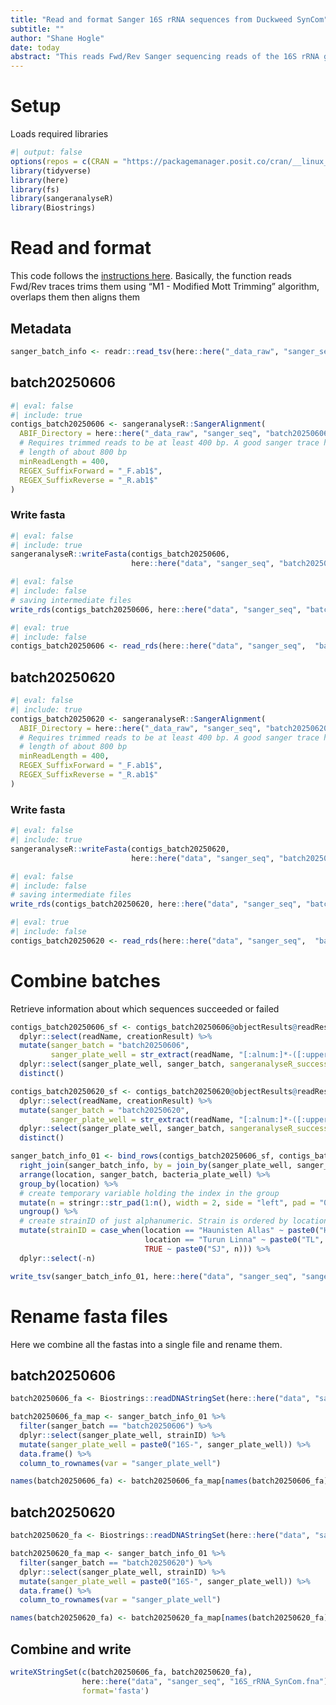 ```yaml
---
title: "Read and format Sanger 16S rRNA sequences from Duckweed SynCom"
subtitle: ""
author: "Shane Hogle"
date: today
abstract: "This reads Fwd/Rev Sanger sequencing reads of the 16S rRNA gene from the bacterial isolates, trims them, overlaps them, and produces fasta condtigs for use in downstream analysises."
---
```


# Setup

Loads required libraries

```r
#| output: false
options(repos = c(CRAN = "https://packagemanager.posit.co/cran/__linux__/jammy/latest"))
library(tidyverse)
library(here)
library(fs)
library(sangeranalyseR)
library(Biostrings)
```

# Read and format

This code follows the [instructions here](https://sangeranalyser.readthedocs.io/en/latest/content/quickstart.html). Basically, the function reads Fwd/Rev traces trims them using "M1 - Modified Mott Trimming" algorithm, overlaps them then aligns them

## Metadata

```r
sanger_batch_info <- readr::read_tsv(here::here("_data_raw", "sanger_seq", "sanger_batch_info.tsv"))
```

## batch20250606

```r
#| eval: false
#| include: true
contigs_batch20250606 <- sangeranalyseR::SangerAlignment(
  ABIF_Directory = here::here("_data_raw", "sanger_seq", "batch20250606", "ab1_files"),
  # Requires trimmed reads to be at least 400 bp. A good sanger trace has a trimmed
  # length of about 800 bp
  minReadLength = 400,
  REGEX_SuffixForward = "_F.ab1$",
  REGEX_SuffixReverse = "_R.ab1$"
)
```

### Write fasta

```r
#| eval: false
#| include: true
sangeranalyseR::writeFasta(contigs_batch20250606,
                           here::here("data", "sanger_seq", "batch20250606"))
```

```r
#| eval: false
#| include: false
# saving intermediate files
write_rds(contigs_batch20250606, here::here("data", "sanger_seq", "batch20250606", "batch20250606.rds"))
```

```r
#| eval: true
#| include: false
contigs_batch20250606 <- read_rds(here::here("data", "sanger_seq",  "batch20250606", "batch20250606.rds"))
```

## batch20250620

```r
#| eval: false
#| include: true
contigs_batch20250620 <- sangeranalyseR::SangerAlignment(
  ABIF_Directory = here::here("_data_raw", "sanger_seq", "batch20250620", "ab1_files"),
  # Requires trimmed reads to be at least 400 bp. A good sanger trace has a trimmed
  # length of about 800 bp
  minReadLength = 400,
  REGEX_SuffixForward = "_F.ab1$",
  REGEX_SuffixReverse = "_R.ab1$"
)
```

### Write fasta

```r
#| eval: false
#| include: true
sangeranalyseR::writeFasta(contigs_batch20250620,
                           here::here("data", "sanger_seq", "batch20250620"))
```

```r
#| eval: false
#| include: false
# saving intermediate files
write_rds(contigs_batch20250620, here::here("data", "sanger_seq", "batch20250620", "batch20250620.rds"))
```

```r
#| eval: true
#| include: false
contigs_batch20250620 <- read_rds(here::here("data", "sanger_seq",  "batch20250620", "batch20250620.rds"))
```

# Combine batches

Retrieve information about which sequences succeeded or failed

```r
contigs_batch20250606_sf <- contigs_batch20250606@objectResults@readResultTable %>% 
  dplyr::select(readName, creationResult) %>% 
  mutate(sanger_batch = "batch20250606",
         sanger_plate_well = str_extract(readName, "[:alnum:]*-([:upper:]*[:digit:]*)_[F|R].ab1", group = 1)) %>% 
  dplyr::select(sanger_plate_well, sanger_batch, sangeranalyseR_success=creationResult) %>% 
  distinct()
```

```r
contigs_batch20250620_sf <- contigs_batch20250620@objectResults@readResultTable %>% 
  dplyr::select(readName, creationResult) %>% 
  mutate(sanger_batch = "batch20250620",
         sanger_plate_well = str_extract(readName, "[:alnum:]*-([:upper:]*[:digit:]*)_[F|R].ab1", group = 1)) %>% 
  dplyr::select(sanger_plate_well, sanger_batch, sangeranalyseR_success=creationResult) %>% 
  distinct()
```

```r
sanger_batch_info_01 <- bind_rows(contigs_batch20250606_sf, contigs_batch20250620_sf) %>% 
  right_join(sanger_batch_info, by = join_by(sanger_plate_well, sanger_batch)) %>% 
  arrange(location, sanger_batch, bacteria_plate_well) %>% 
  group_by(location) %>% 
  # create temporary variable holding the index in the group
  mutate(n = stringr::str_pad(1:n(), width = 2, side = "left", pad = "0")) %>% 
  ungroup() %>% 
  # create strainID of just alphanumeric. Strain is ordered by location, sanger_batch, and bacteria_plate_well
  mutate(strainID = case_when(location == "Haunisten Allas" ~ paste0("HA", n),
                              location == "Turun Linna" ~ paste0("TL", n),
                              TRUE ~ paste0("SJ", n))) %>% 
  dplyr::select(-n)

write_tsv(sanger_batch_info_01, here::here("data", "sanger_seq", "sanger_batch_info_01.tsv"))
```

# Rename fasta files

Here we combine all the fastas into a single file and rename them.

## batch20250606

```r
batch20250606_fa <- Biostrings::readDNAStringSet(here::here("data", "sanger_seq", "batch20250606", "Sanger_contigs_unalignment.fa"))

batch20250606_fa_map <- sanger_batch_info_01 %>% 
  filter(sanger_batch == "batch20250606") %>% 
  dplyr::select(sanger_plate_well, strainID) %>% 
  mutate(sanger_plate_well = paste0("16S-", sanger_plate_well)) %>% 
  data.frame() %>% 
  column_to_rownames(var = "sanger_plate_well")

names(batch20250606_fa) <- batch20250606_fa_map[names(batch20250606_fa),]
```

## batch20250620

```r
batch20250620_fa <- Biostrings::readDNAStringSet(here::here("data", "sanger_seq", "batch20250620", "Sanger_contigs_unalignment.fa"))

batch20250620_fa_map <- sanger_batch_info_01 %>% 
  filter(sanger_batch == "batch20250620") %>% 
  dplyr::select(sanger_plate_well, strainID) %>% 
  mutate(sanger_plate_well = paste0("16S-", sanger_plate_well)) %>% 
  data.frame() %>% 
  column_to_rownames(var = "sanger_plate_well")

names(batch20250620_fa) <- batch20250620_fa_map[names(batch20250620_fa),]
```

## Combine and write

```r
writeXStringSet(c(batch20250606_fa, batch20250620_fa),
                here::here("data", "sanger_seq", "16S_rRNA_SynCom.fna"),
                format='fasta')
```

